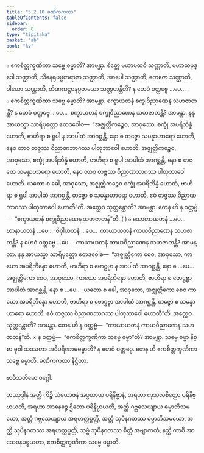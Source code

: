```yaml
---
title: "5.2.10 ခဏိကကထာ"
tableOfContents: false
sidebar:
  order: 8
type: "tipitaka"
basket: "ab"
book: "kv"
---
```



<DynamicBreadcrumb />

<Division number="906" book="kv" e="ch" v="32" p="448">

<Paragraph number="2768" book="kv">
๐ ဧကစိတ္တက္ခဏိကာ သဗ္ဗေ ဓမ္မာတိ? အာမန္တာ. စိတ္တေ မဟာပထဝီ သဏ္ဌာတိ, မဟာသမုဒ္ဒေါ သဏ္ဌာတိ, သိနေရုပဗ္ဗတရာဇာ သဏ္ဌာတိ, အာပေါ သဏ္ဌာတိ, တေဇော သဏ္ဌာတိ, ဝါယော သဏ္ဌာတိ, တိဏကဋ္ဌဝနပ္ပတယော သဏ္ဌဟန္တီတိ? န ဟေဝံ ဝတ္တဗ္ဗေ …ပေ… .
</Paragraph>

<Paragraph number="2769" book="kv">
๐ ဧကစိတ္တက္ခဏိကာ သဗ္ဗေ ဓမ္မာတိ? အာမန္တာ. စက္ခာယတနံ စက္ခုဝိညာဏေန သဟဇာတန္တိ? န ဟေဝံ ဝတ္တဗ္ဗေ …ပေ…  စက္ခာယတနံ စက္ခုဝိညာဏေန သဟဇာတန္တိ? အာမန္တာ. နနု အာယသ္မာ သာရိပုတ္တော ဧတဒဝေါစ—  “အဇ္ဈတ္တိကဉ္စေဝ, အာဝုသော, စက္ခုံ အပရိဘိန္နံ ဟောတိ, ဗာဟိရာ စ ရူပါ န အာပါထံ အာဂစ္ဆန္တိ, နော စ တဇ္ဇော သမန္နာဟာရော ဟောတိ, နေဝ တာဝ တဇ္ဇဿ ဝိညာဏဘာဂဿ ပါတုဘာဝေါ ဟောတိ. အဇ္ဈတ္တိကဉ္စေဝ, အာဝုသော, စက္ခုံ အပရိဘိန္နံ ဟောတိ, ဗာဟိရာ စ ရူပါ အာပါထံ အာဂစ္ဆန္တိ, နော စ တဇ္ဇော သမန္နာဟာရော ဟောတိ, နေဝ တာဝ တဇ္ဇဿ ဝိညာဏဘာဂဿ ပါတုဘာဝေါ ဟောတိ. ယတော စ ခေါ, အာဝုသော, အဇ္ဈတ္တိကဉ္စေဝ စက္ခုံ အပရိဘိန္နံ ဟောတိ, ဗာဟိရာ စ ရူပါ အာပါထံ အာဂစ္ဆန္တိ, တဇ္ဇော စ သမန္နာဟာရော ဟောတိ, ဧဝံ တဇ္ဇဿ ဝိညာဏဘာဂဿ ပါတုဘာဝေါ ဟောတီ”တိ. အတ္ထေဝ သုတ္တန္တောတိ? အာမန္တာ. တေန ဟိ န ဝတ္တဗ္ဗံ—  “စက္ခာယတနံ စက္ခုဝိညာဏေန သဟဇာတန်”တိ. ( )
</Paragraph>

<Paragraph number="2770" book="kv">
๐ သောတာယတနံ …ပေ…  ဃာနာယတနံ …ပေ…  ဇိဝှါယတနံ …ပေ…  ကာယာယတနံ ကာယဝိညာဏေန သဟဇာတန္တိ? န ဟေဝံ ဝတ္တဗ္ဗေ …ပေ…  ကာယာယတနံ ကာယဝိညာဏေန သဟဇာတန္တိ? အာမန္တာ. နနု အာယသ္မာ သာရိပုတ္တော ဧတဒဝေါစ—  “အဇ္ဈတ္တိကော စေဝ, အာဝုသော, ကာယော အပရိဘိန္နော ဟောတိ, ဗာဟိရာ စ ဖောဋ္ဌဗ္ဗာ န အာပါထံ အာဂစ္ဆန္တိ, နော စ …ပေ…  အဇ္ဈတ္တိကော စေဝ, အာဝုသော, ကာယော အပရိဘိန္နော ဟောတိ, ဗာဟိရာ စ ဖောဋ္ဌဗ္ဗာ အာပါထံ အာဂစ္ဆန္တိ, နော စ …ပေ…  ယတော စ ခေါ, အာဝုသော, အဇ္ဈတ္တိကော စေဝ ကာယော အပရိဘိန္နော ဟောတိ, ဗာဟိရာ စ ဖောဋ္ဌဗ္ဗာ အာပါထံ အာဂစ္ဆန္တိ, တဇ္ဇော စ သမန္နာဟာရော ဟောတိ, ဧဝံ တဇ္ဇဿ ဝိညာဏဘာဂဿ ပါတုဘာဝေါ ဟောတီ”တိ. အတ္ထေဝ သုတ္တန္တောတိ? အာမန္တာ. တေန ဟိ န ဝတ္တဗ္ဗံ—  “ကာယာယတနံ ကာယဝိညာဏေန သဟဇာတန်”တိ.
</Paragraph>

</Division>
<Division number="907" book="kv" e="ch" v="32" p="449">

<Paragraph number="2771" book="kv">
× န ဝတ္တဗ္ဗံ—  “ဧကစိတ္တက္ခဏိကာ သဗ္ဗေ ဓမ္မာ”တိ? အာမန္တာ. သဗ္ဗေ ဓမ္မာ နိစ္စာ ဓုဝါ သဿတာ အဝိပရိဏာမဓမ္မာတိ? န ဟေဝံ ဝတ္တဗ္ဗေ. တေန ဟိ ဧကစိတ္တက္ခဏိကာ သဗ္ဗေ ဓမ္မာတိ.

</Paragraph>
</Division>

<Paragraph number="2772" type="center" book="kv">
ခဏိကကထာ နိဋ္ဌိတာ.

  
ဗာဝီသတိမော ဝဂ္ဂေါ.



</Paragraph>

<Paragraph number="2773" type="center" book="kv">
တဿုဒ္ဒါနံ


</Paragraph>

<Paragraph number="2774" book="kv">
အတ္ထိ ကိဉ္စိ သံယောဇနံ အပ္ပဟာယ ပရိနိဗ္ဗာနံ, အရဟာ ကုသလစိတ္တော ပရိနိဗ္ဗာယတိ, အရဟာ အာနေဉ္ဇေ ဌိတော ပရိနိဗ္ဗာယတိ, အတ္ထိ ဂဗ္ဘသေယျာယ ဓမ္မာဘိသမယော, အတ္ထိ ဂဗ္ဘသေယျာယ အရဟတ္တပ္ပတ္တိ, အတ္ထိ သုပိနဂတဿ ဓမ္မာဘိသမယော, အတ္ထိ သုပိနဂတဿ အရဟတ္တပ္ပတ္တိ, သဗ္ဗံ သုပိနဂတဿ စိတ္တံ အဗျာကတံ, နတ္ထိ ကာစိ အာသေဝနပစ္စယတာ, ဧကစိတ္တက္ခဏိကာ သဗ္ဗေ ဓမ္မာတိ.
</Paragraph>